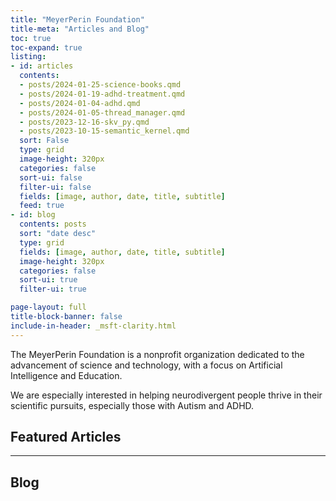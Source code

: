 ```yaml
---
title: "MeyerPerin Foundation"
title-meta: "Articles and Blog"
toc: true
toc-expand: true
listing:
- id: articles
  contents: 
  - posts/2024-01-25-science-books.qmd
  - posts/2024-01-19-adhd-treatment.qmd
  - posts/2024-01-04-adhd.qmd
  - posts/2024-01-05-thread_manager.qmd
  - posts/2023-12-16-skv_py.qmd
  - posts/2023-10-15-semantic_kernel.qmd
  sort: False
  type: grid
  image-height: 320px
  categories: false
  sort-ui: false
  filter-ui: false
  fields: [image, author, date, title, subtitle]
  feed: true
- id: blog
  contents: posts
  sort: "date desc"
  type: grid
  fields: [image, author, date, title, subtitle]
  image-height: 320px
  categories: false
  sort-ui: true
  filter-ui: true

page-layout: full
title-block-banner: false
include-in-header: _msft-clarity.html
---
```


The MeyerPerin Foundation is a nonprofit organization dedicated to the advancement of science and technology, with a focus on Artificial Intelligence and Education. 

We are especially interested in helping neurodivergent people thrive in their scientific pursuits, especially those with Autism and ADHD.

## Featured Articles  

:::{#articles}
:::

---

## Blog

:::{#blog}
:::
